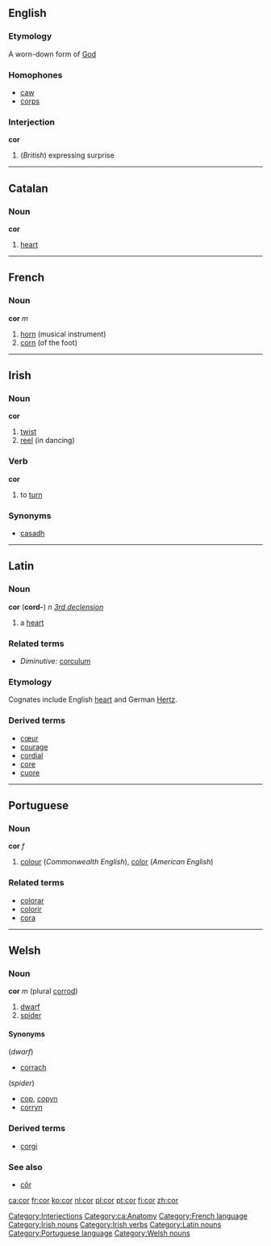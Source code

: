 ==English==

===Etymology===
A worn-down form of [[God]]

===Homophones===
*[[caw]]
*[[corps]]

===Interjection===
'''cor'''

#(''British'') expressing surprise
[[Category:Interjections]]

----
==Catalan==
===Noun===
'''cor'''

#[[heart]]

[[Category:ca:Anatomy]]
----
==French==
===Noun===
'''cor''' ''m''

#[[horn]] (musical instrument)
#[[corn]] (of the foot)
[[Category:French language]]

----

==Irish==
===Noun===
'''cor'''

# [[twist]]
# [[reel]] (in dancing)

===Verb===
'''cor'''

# to [[turn]]

===Synonyms===
*[[casadh]]

[[Category:Irish nouns]]
[[Category:Irish verbs]]
----

==Latin==
===Noun===
'''cor''' ('''cord-''') ''n'' ''[[Wiktionary Appendix:Latin third declension|3rd declension]]''

#a [[heart]]

===Related terms===
*''Diminutive:'' [[corculum]]
===Etymology===
Cognates include English [[heart]] and German [[Hertz]].
===Derived terms===
*[[cœur]]
*[[courage]]
*[[cordial]]
*[[core]]
*[[cuore]]

[[Category:Latin nouns]]
----

==Portuguese==
===Noun===
'''cor''' ''f''

#[[colour]] (''Commonwealth English''), [[color]] (''American English'')
[[Category:Portuguese language]]

===Related terms===
*[[colorar]]
*[[colorir]]
*[[cora]]

----

==Welsh==
===Noun===
'''cor''' ''m'' (plural [[corrod]])
#[[dwarf]]
#[[spider]]

====Synonyms====
(''dwarf'')
*[[corrach]]

(''spider'')
*[[cop]], [[copyn]]
*[[corryn]]

===Derived terms===
*[[corgi]]

===See also===
*[[côr]]

[[Category:Welsh nouns]]

[[ca:cor]]
[[fr:cor]]
[[ko:cor]]
[[nl:cor]]
[[pl:cor]]
[[pt:cor]]
[[fi:cor]]
[[zh:cor]]